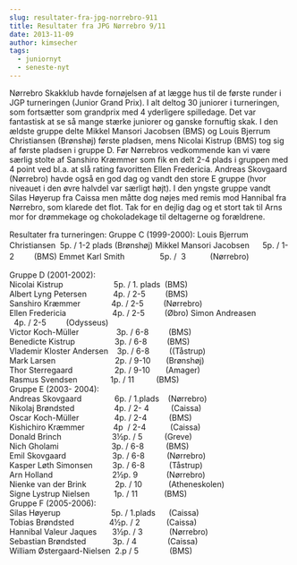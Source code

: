 ```yaml
---
slug: resultater-fra-jpg-norrebro-911
title: Resultater fra JPG Nørrebro 9/11
date: 2013-11-09
author: kimsecher
tags:
  - juniornyt
  - seneste-nyt
---
```

Nørrebro Skakklub havde fornøjelsen af at lægge hus til de første runder i JGP turneringen (Junior Grand Prix). I alt deltog 30 juniorer i turneringen, som fortsætter som grandprix med 4 yderligere spilledage. Det var fantastisk at se så mange stærke juniorer og ganske fornuftig skak.
I den ældste gruppe delte Mikkel Mansori Jacobsen (BMS) og Louis Bjerrum Christiansen (Brønshøj) første pladsen, mens Nicolai Kistrup (BMS) tog sig af første pladsen i gruppe D. Før Nørrebros vedkommende kan vi være særlig stolte af Sanshiro Kræmmer som fik en delt 2-4 plads i gruppen med 4 point ved bl.a. at slå rating favoritten Ellen Fredericia.
Andreas Skovgaard (Nørrebro) havde også en god dag og vandt den store E gruppe (hvor niveauet i den øvre halvdel var særligt højt). I den yngste gruppe vandt Silas Høyerup fra Caissa men måtte dog nøjes med remis mod Hannibal fra Nørrebro, som klarede det flot.
Tak for en dejlig dag og et stort tak til Arns mor for drømmekage og chokoladekage til deltagerne og forældrene.

Resultater fra turneringen:
<span style="line-height: 1.4em;">Gruppe C (1999-2000):
</span><span style="line-height: 1.4em;">Louis Bjerrum Christiansen  5p. / 1-2 plads (Brønshøj)
</span><span style="line-height: 1.4em;">Mikkel Mansori Jacobsen      5p. / 1-2         (BMS)
</span><span style="line-height: 1.4em;">Emmet Karl Smith                5p. /  3           (Nørrebro)</span>
<div>Gruppe D (2001-2002):</div>
<div>Nicolai Kistrup                       5p. / 1. plads  (BMS)</div>
<div>Albert Lyng Petersen            4p. / 2-5         (BMS)</div>
<div>Sanshiro Kræmmer              4p. / 2-5         (Nørrebro)</div>
<div>Ellen Fredericia                     4p. / 2-5         (Øbro)
Simon Andreasen                 4p. / 2-5         (Odysseus)</div>
<div>Victor Koch-Müller                 3p. / 6-8         (BMS)</div>
<div>Benedicte Kistrup                  3p. / 6-8         (BMS)</div>
<div>Vlademir Kloster Andersen    3p. / 6-8         ((Tåstrup)</div>
<div>Mark Larsen                           2p. / 9-10       (Brønshøj)</div>
<div>Thor Sterregaard                   2p. / 9-10       (Amager)</div>
<div>Rasmus Svendsen               1p. / 11          (BMS)</div>
<div></div>
<div>Gruppe E (2003- 2004):</div>
<div>Andreas Skovgaard               6p. / 1.plads    (Nørrebro)</div>
<div>Nikolaj Brøndsted                  4p. / 2- 4          (Caissa)</div>
<div>Oscar Koch-Müller                4p. / 2-4          (BMS)</div>
<div>Kishichiro Kræmmer             4p  / 2-4           (Caissa)</div>
<div>Donald Brinch                       3½p. / 5          (Greve)</div>
<div>Nich Gholami                        3p. / 6-8          (BMS)</div>
<div>Emil Skovgaard                     3p. / 6-8          (Nørrebro)</div>
<div>Kasper Løth Simonsen         3p. / 6-8           (Tåstrup)</div>
<div>Arn Holland                           2½p. 9             (Nørrebro)</div>
<div>Nienke van der Brink             2p. / 10            (Atheneskolen)</div>
<div>Signe Lystrup Nielsen           1p. / 11            (BMS)</div>
<div></div>
<div>Gruppe F (2005-2006):</div>
<div>Silas Høyerup                       5p. / 1.plads      (Caissa)</div>
<div>Tobias Brøndsted                4½p. / 2            (Caissa)</div>
<div>Hannibal Valeur Jaques       3½p. / 3            (Nørrebro)</div>
<div>Sebastian Brøndsted            3p. / 4              (Caissa)</div>
<div>William Østergaard-Nielsen  2.p / 5              (BMS)</div>
&nbsp;
